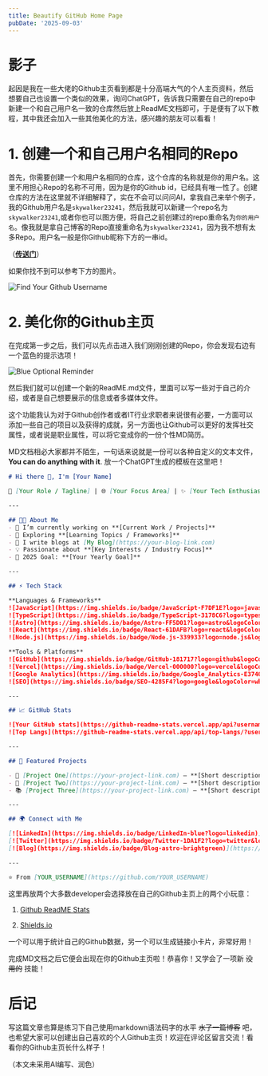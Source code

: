 ```yaml
---
title: Beautify GitHub Home Page
pubDate: '2025-09-03'
---
```

# 影子

起因是我在一些大佬的Github主页看到都是十分高端大气的个人主页资料，然后想要自己也设置一个类似的效果，询问ChatGPT，告诉我只需要在自己的repo中新建一个和自己用户名一致的仓库然后放上ReadME文档即可，于是便有了以下教程，其中我还会加入一些其他美化的方法，感兴趣的朋友可以看看！

# 1. 创建一个和自己用户名相同的Repo

首先，你需要创建一个和用户名相同的仓库，这个仓库的名称就是你的用户名。这里不用担心Repo的名称不可用，因为是你的Github id，已经具有唯一性了。创建仓库的方法在这里就不详细解释了，实在不会可以问问AI，拿我自己来举个例子，我的Github用户名是`skywalker23241`，然后我就可以新建一个repo名为`skywalker23241`,或者你也可以图方便，将自己之前创建过的repo重命名为`你的用户名`。像我就是拿自己博客的Repo直接重命名为`skywalker23241`，因为我不想有太多Repo。用户名一般是你Github昵称下方的一串id。

（[**传送门**](https://github.com/)）

如果你找不到可以参考下方的图片。

![Find Your Github Username](../posts/_assets/find-your-github-id.png)

# 2. 美化你的Github主页

在完成第一步之后，我们可以先点击进入我们刚刚创建的Repo，你会发现右边有一个蓝色的提示选项！

![Blue Optional Reminder](../posts/_assets/blue-optional.png)

然后我们就可以创建一个新的ReadME.md文件，里面可以写一些对于自己的介绍，或者是自己想要展示的信息或者多媒体文件。

这个功能我认为对于Github创作者或者IT行业求职者来说很有必要，一方面可以添加一些自己的项目以及获得的成就，另一方面也让Github可以更好的发挥社交属性，或者说是职业属性，可以将它变成你的一份个性MD简历。

MD文档相必大家都并不陌生，一句话来说就是一份可以各种自定义的文本文件，**You can do anything with it**. 放一个ChatGPT生成的模板在这里吧！

```markdown
# Hi there 👋, I'm [Your Name]  

🚀 [Your Role / Tagline] | 🌐 [Your Focus Area] | ✨ [Your Tech Enthusiasm]  

---

## 👨‍💻 About Me  
- 🔭 I’m currently working on **[Current Work / Projects]**  
- 🌱 Exploring **[Learning Topics / Frameworks]**  
- 📝 I write blogs at [My Blog](https://your-blog-link.com)  
- 💡 Passionate about **[Key Interests / Industry Focus]**  
- 🎯 2025 Goal: **[Your Yearly Goal]**  

---

## ⚡ Tech Stack  

**Languages & Frameworks**  
![JavaScript](https://img.shields.io/badge/JavaScript-F7DF1E?logo=javascript&logoColor=black)  
![TypeScript](https://img.shields.io/badge/TypeScript-3178C6?logo=typescript&logoColor=white)  
![Astro](https://img.shields.io/badge/Astro-FF5D01?logo=astro&logoColor=white)  
![React](https://img.shields.io/badge/React-61DAFB?logo=react&logoColor=black)  
![Node.js](https://img.shields.io/badge/Node.js-339933?logo=node.js&logoColor=white)  

**Tools & Platforms**  
![GitHub](https://img.shields.io/badge/GitHub-181717?logo=github&logoColor=white)  
![Vercel](https://img.shields.io/badge/Vercel-000000?logo=vercel&logoColor=white)  
![Google Analytics](https://img.shields.io/badge/Google_Analytics-E37400?logo=google-analytics&logoColor=white)  
![SEO](https://img.shields.io/badge/SEO-4285F4?logo=google&logoColor=white)  

---

## 📈 GitHub Stats  

![Your GitHub stats](https://github-readme-stats.vercel.app/api?username=YOUR_USERNAME&show_icons=true&theme=tokyonight)  
![Top Langs](https://github-readme-stats.vercel.app/api/top-langs/?username=YOUR_USERNAME&layout=compact&theme=tokyonight)  

---

## 📝 Featured Projects  

- 🔗 [Project One](https://your-project-link.com) — **[Short description of project]**  
- 💾 [Project Two](https://your-project-link.com) — **[Short description of project]**  
- 📚 [Project Three](https://your-project-link.com) — **[Short description of project]**  

---

## 🌍 Connect with Me  

[![LinkedIn](https://img.shields.io/badge/LinkedIn-blue?logo=linkedin)](https://linkedin.com/in/YOUR_PROFILE)  
[![Twitter](https://img.shields.io/badge/Twitter-1DA1F2?logo=twitter&logoColor=white)](https://twitter.com/YOUR_HANDLE)  
[![Blog](https://img.shields.io/badge/Blog-astro-brightgreen)](https://your-blog-link.com)  

---

⭐️ From [YOUR_USERNAME](https://github.com/YOUR_USERNAME)

```

这里再放两个大多数developer会选择放在自己的Github主页上的两个小玩意：

1. [Github ReadME Stats](https://github.com/anuraghazra/github-readme-stats )

2. [Shields.io](https://shields.io/)

一个可以用于统计自己的Github数据，另一个可以生成链接小卡片，非常好用！

完成MD文档之后它便会出现在你的Github主页啦！恭喜你！又学会了一项新 ~~没用的~~ 技能！

# 后记

写这篇文章也算是练习下自己使用markdown语法码字的水平 ~~水了一篇博客~~ 吧，也希望大家可以创建出自己喜欢的个人Github主页！欢迎在评论区留言交流！看看你的Github主页长什么样子！

（本文未采用AI编写、润色）